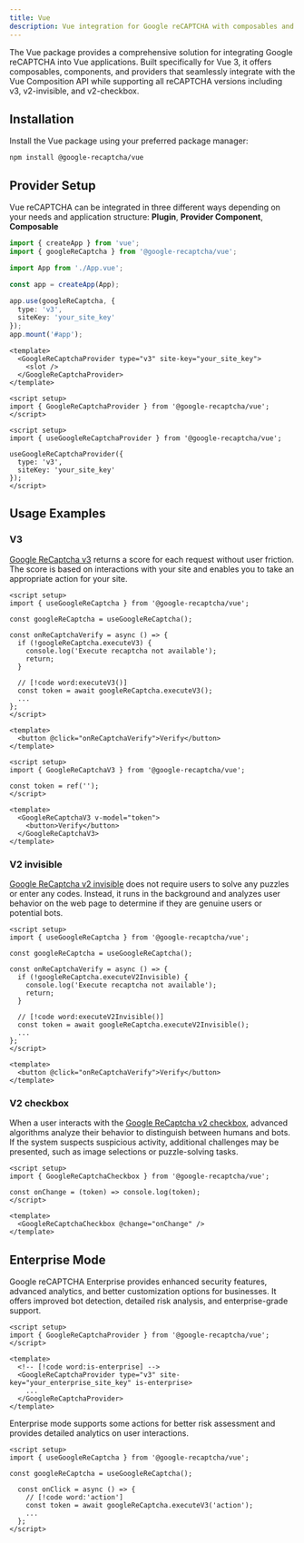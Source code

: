 ```yaml
---
title: Vue
description: Vue integration for Google reCAPTCHA with composables and components
---
```


The Vue package provides a comprehensive solution for integrating Google reCAPTCHA into Vue applications. Built specifically for Vue 3, it offers composables, components, and providers that seamlessly integrate with the Vue Composition API while supporting all reCAPTCHA versions including v3, v2-invisible, and v2-checkbox.

## Installation

Install the Vue package using your preferred package manager:

```package-install
npm install @google-recaptcha/vue
```

## Provider Setup

Vue reCAPTCHA can be integrated in three different ways depending on your needs and application structure: **Plugin**, **Provider Component**, **Composable**

```ts tab="Plugin" title="main.ts"
import { createApp } from 'vue';
import { googleReCaptcha } from '@google-recaptcha/vue';

import App from './App.vue';

const app = createApp(App);

app.use(googleReCaptcha, {
  type: 'v3',
  siteKey: 'your_site_key'
});
app.mount('#app');
```

```vue tab="Provider Component"
<template>
  <GoogleReCaptchaProvider type="v3" site-key="your_site_key">
    <slot />
  </GoogleReCaptchaProvider>
</template>

<script setup>
import { GoogleReCaptchaProvider } from '@google-recaptcha/vue';
</script>
```

```vue tab="Composable"
<script setup>
import { useGoogleReCaptchaProvider } from '@google-recaptcha/vue';

useGoogleReCaptchaProvider({
  type: 'v3',
  siteKey: 'your_site_key'
});
</script>
```

## Usage Examples

### V3

[Google ReCaptcha v3](https://developers.google.com/recaptcha/docs/v3) returns a score for each request without user friction. The score is based on interactions with your site and enables you to take an appropriate action for your site.

```vue tab="Composable"
<script setup>
import { useGoogleReCaptcha } from '@google-recaptcha/vue';

const googleReCaptcha = useGoogleReCaptcha();

const onReCaptchaVerify = async () => {
  if (!googleReCaptcha.executeV3) {
    console.log('Execute recaptcha not available');
    return;
  }

  // [!code word:executeV3()]
  const token = await googleReCaptcha.executeV3();
  ...
};
</script>

<template>
  <button @click="onReCaptchaVerify">Verify</button>
</template>
```

```vue tab="Component"
<script setup>
import { GoogleReCaptchaV3 } from '@google-recaptcha/vue';

const token = ref('');
</script>

<template>
  <GoogleReCaptchaV3 v-model="token">
    <button>Verify</button>
  </GoogleReCaptchaV3>
</template>
```

### V2 invisible

[Google ReCaptcha v2 invisible](https://developers.google.com/recaptcha/docs/display) does not require users to solve any puzzles or enter any codes. Instead, it runs in the background and analyzes user behavior on the web page to determine if they are genuine users or potential bots.

```vue
<script setup>
import { useGoogleReCaptcha } from '@google-recaptcha/vue';

const googleReCaptcha = useGoogleReCaptcha();

const onReCaptchaVerify = async () => {
  if (!googleReCaptcha.executeV2Invisible) {
    console.log('Execute recaptcha not available');
    return;
  }

  // [!code word:executeV2Invisible()]
  const token = await googleReCaptcha.executeV2Invisible();
  ...
};
</script>

<template>
  <button @click="onReCaptchaVerify">Verify</button>
</template>
```

### V2 checkbox

When a user interacts with the [Google ReCaptcha v2 checkbox](https://developers.google.com/recaptcha/docs/display), advanced algorithms analyze their behavior to distinguish between humans and bots. If the system suspects suspicious activity, additional challenges may be presented, such as image selections or puzzle-solving tasks.

```vue
<script setup>
import { GoogleReCaptchaCheckbox } from '@google-recaptcha/vue';

const onChange = (token) => console.log(token);
</script>

<template>
  <GoogleReCaptchaCheckbox @change="onChange" />
</template>
```

## Enterprise Mode

Google reCAPTCHA Enterprise provides enhanced security features, advanced analytics, and better customization options for businesses. It offers improved bot detection, detailed risk analysis, and enterprise-grade support.

```vue
<script setup>
import { GoogleReCaptchaProvider } from '@google-recaptcha/vue';
</script>

<template>
  <!-- [!code word:is-enterprise] -->
  <GoogleReCaptchaProvider type="v3" site-key="your_enterprise_site_key" is-enterprise>
    ...
  </GoogleReCaptchaProvider>
</template>
```

Enterprise mode supports some actions for better risk assessment and provides detailed analytics on user interactions.

```vue
<script setup>
import { useGoogleReCaptcha } from '@google-recaptcha/vue';

const googleReCaptcha = useGoogleReCaptcha();

  const onClick = async () => {
    // [!code word:'action']
    const token = await googleReCaptcha.executeV3('action');
    ...
  };
</script>
```
